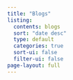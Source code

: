 ```yaml
---
title: "Blogs"
listing:
  contents: blogs
  sort: "date desc"
  type: default
  categories: true
  sort-ui: false
  filter-ui: false
page-layout: full
---
```

